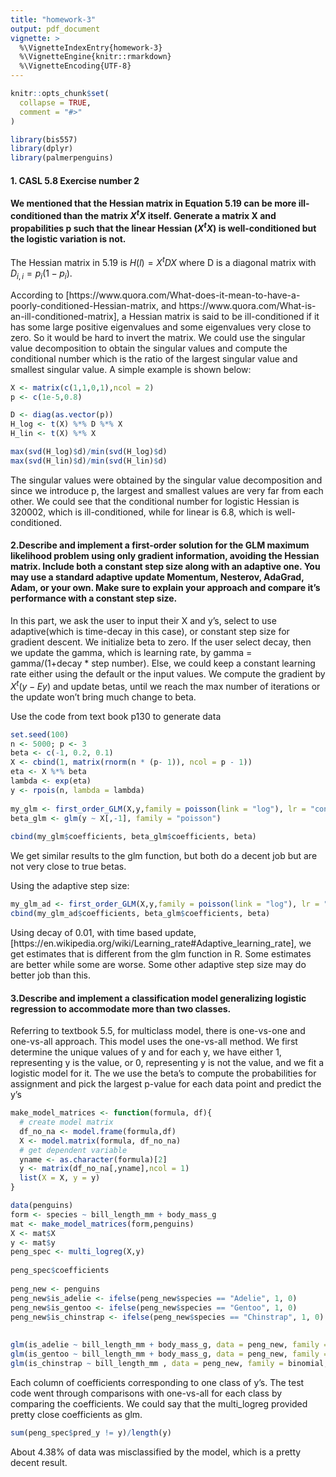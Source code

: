 ```yaml
---
title: "homework-3"
output: pdf_document
vignette: >
  %\VignetteIndexEntry{homework-3}
  %\VignetteEngine{knitr::rmarkdown}
  %\VignetteEncoding{UTF-8}
---
```


```r
knitr::opts_chunk$set(
  collapse = TRUE,
  comment = "#>"
)
```

```r
library(bis557)
library(dplyr)
library(palmerpenguins)

```

#### 1. CASL 5.8 Exercise number 2

#### We mentioned that the Hessian matrix in Equation 5.19 can be more ill-conditioned than the matrix $X^tX$ itself. Generate a matrix X and propabilities p such that the linear Hessian ($X^tX$) is well-conditioned but the logistic variation is not.

The Hessian matrix in 5.19 is $H(l) = X^tDX$ where D is a diagonal matrix with $D_{i,i} = p_i(1-p_i)$. 

According to [https://www.quora.com/What-does-it-mean-to-have-a-poorly-conditioned-Hessian-matrix, and https://www.quora.com/What-is-an-ill-conditioned-matrix], a Hessian matrix is said to be ill-conditioned if it has some large positive eigenvalues and some eigenvalues very close to zero. So it would be hard to invert the matrix. We could use the singular value decomposition to obtain the singular values and compute the conditional number which is the ratio of the largest singular value and smallest singular value. A simple example is shown below:


```r
X <- matrix(c(1,1,0,1),ncol = 2)
p <- c(1e-5,0.8)

D <- diag(as.vector(p))
H_log <- t(X) %*% D %*% X
H_lin <- t(X) %*% X

max(svd(H_log)$d)/min(svd(H_log)$d)
max(svd(H_lin)$d)/min(svd(H_lin)$d)
```
The singular values were obtained by the singular value decomposition and since we introduce p, the largest and smallest values are very far from each other. We could see that the conditional number for logistic Hessian is 320002, which is ill-conditioned, while for linear is 6.8, which is well-conditioned. 



#### 2.Describe and implement a first-order solution for the GLM maximum likelihood problem using only gradient information, avoiding the Hessian matrix. Include both a constant step size along with an adaptive one. You may use a standard adaptive update Momentum, Nesterov, AdaGrad, Adam, or your own. Make sure to explain your approach and compare it’s performance with a constant step size.

In this part, we ask the user to input their X and y's, select to use adaptive(which is time-decay in this case), or constant step size for gradient descent. We initialize beta to zero. If the user select decay, then we update the gamma, which is learning rate, by gamma = gamma/(1+decay * step number). Else, we could keep a constant learning rate either using the default or the input values. We compute the gradient by $X^t(y-Ey)$ and update betas, until we reach the max number of iterations or the update won't bring much change to beta.

Use the code from text book p130 to generate data
```r
set.seed(100)
n <- 5000; p <- 3
beta <- c(-1, 0.2, 0.1)
X <- cbind(1, matrix(rnorm(n * (p- 1)), ncol = p - 1))
eta <- X %*% beta
lambda <- exp(eta)
y <- rpois(n, lambda = lambda)
  
my_glm <- first_order_GLM(X,y,family = poisson(link = "log"), lr = "constant")
beta_glm <- glm(y ~ X[,-1], family = "poisson")
  
cbind(my_glm$coefficients, beta_glm$coefficients, beta)
```
We get similar results to the glm function, but both do a decent job but are not very close to true betas.

Using the adaptive step size:
```r
my_glm_ad <- first_order_GLM(X,y,family = poisson(link = "log"), lr = "step", decay = 0.01)
cbind(my_glm_ad$coefficients, beta_glm$coefficients, beta)
```
Using decay of 0.01, with time based update, [https://en.wikipedia.org/wiki/Learning_rate#Adaptive_learning_rate], we get estimates that is different from the glm function in R. Some estimates are better while some are worse. Some other adaptive step size may do better job than this.

#### 3.Describe and implement a classification model generalizing logistic regression to accommodate more than two classes.

Referring to textbook 5.5, for multiclass model, there is one-vs-one and one-vs-all approach. This model uses the one-vs-all method. We first determine the unique values of y and for each y, we have either 1, representing y is the value, or 0, representing y is not the value, and we fit a logistic model for it. The we use the beta's to compute the probabilities for assignment and pick the largest p-value for each data point and predict the y's

```r
make_model_matrices <- function(formula, df){
  # create model matrix
  df_no_na <- model.frame(formula,df)
  X <- model.matrix(formula, df_no_na)
  # get dependent variable
  yname <- as.character(formula)[2]
  y <- matrix(df_no_na[,yname],ncol = 1)
  list(X = X, y = y)
}
```


```r
data(penguins)
form <- species ~ bill_length_mm + body_mass_g
mat <- make_model_matrices(form,penguins)
X <- mat$X
y <- mat$y
peng_spec <- multi_logreg(X,y)
  
peng_spec$coefficients
  
peng_new <- penguins
peng_new$is_adelie <- ifelse(peng_new$species == "Adelie", 1, 0)
peng_new$is_gentoo <- ifelse(peng_new$species == "Gentoo", 1, 0)
peng_new$is_chinstrap <- ifelse(peng_new$species == "Chinstrap", 1, 0)
  
  
glm(is_adelie ~ bill_length_mm + body_mass_g, data = peng_new, family = binomial)
glm(is_gentoo ~ bill_length_mm + body_mass_g, data = peng_new, family = binomial)
glm(is_chinstrap ~ bill_length_mm , data = peng_new, family = binomial,control=glm.control(maxit=15))

```
Each column of coefficients corresponding to one class of y's. The test code went through comparisons with one-vs-all for each class by comparing the coefficients. We could say that the multi_logreg provided pretty close coefficients as glm.

```r
sum(peng_spec$pred_y != y)/length(y)
```
About 4.38% of data was misclassified by the model, which is a pretty decent result.


